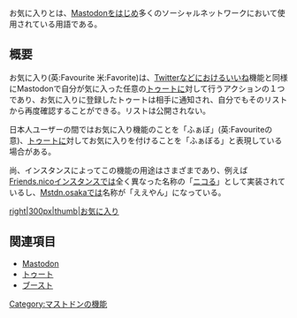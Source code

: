 {{Infobox word
| Name          = <ruby>お気に入り</ruby>
| Hinshi        = 名詞
}}お気に入りとは、[[Mastodon]]をはじめ多くのソーシャルネットワークにおいて使用されている用語である。

== 概要 ==
お気に入り(英:Favourite 米:Favorite)は、[[Twitter]]などにおけるいいね機能と同様にMastodonで自分が気に入った任意の[[トゥート]]に対して行うアクションの１つであり、お気に入りに登録したトゥートは相手に通知され、自分でもそのリストから再度確認することができる。リストは公開されない。

日本人ユーザーの間ではお気に入り機能のことを「ふぁぼ」(英:Favouriteの意)、[[トゥート]]に対してお気に入りを付けることを「ふぁぼる」と表現している場合がある。

尚、インスタンスによってこの機能の用途はさまざまであり、例えば[[Friends.nico]]インスタンスでは全く異なった名称の「[[Friends.nico#.E3.83.8B.E3.82.B3.E3.82.8B|ニコる]]」として実装されているし、[[Mstdn.osaka]]では名称が「ええやん」になっている。


[[ファイル:お気に入り.png|right|300px|thumb|お気に入り]]

== 関連項目 ==
* [[Mastodon]]
* [[トゥート]]
* [[ブースト]]

{{DEFAULTSORT:おきにいり}}
[[Category:マストドンの機能]]